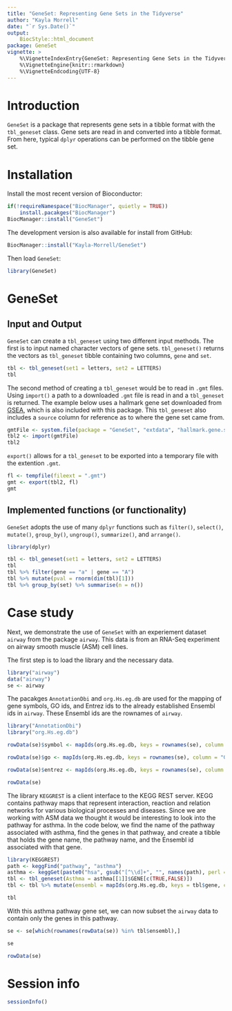 ```yaml
---
title: "GeneSet: Representing Gene Sets in the Tidyverse"
author: "Kayla Morrell"
date: "`r Sys.Date()`"
output:
    BiocStyle::html_document
package: GeneSet
vignette: >
    %\VignetteIndexEntry{GeneSet: Representing Gene Sets in the Tidyverse}
    %\VignetteEngine{knitr::rmarkdown}
    %\VignetteEndcoding{UTF-8}
---
```


# Introduction
`GeneSet` is a package that represents gene sets in a tibble format with the `tbl_geneset` class. Gene sets are read in and converted into a tibble format. From here, typical `dplyr` operations can be performed on the tibble gene set.

# Installation
Install the most recent version of Bioconductor:

```r
if(!requireNamespace("BiocManager", quietly = TRUE))
    install.pacakges("BiocManager")
BiocManager::install("GeneSet")
```

The development version is also available for install from GitHub:

```r
BiocManager::install("Kayla-Morrell/GeneSet")
```

Then load `GeneSet`:

```r
library(GeneSet)
```
# GeneSet

## Input and Output

`GeneSet` can create a `tbl_geneset` using two different input methods. The first is to input named character vectors of gene sets. `tbl_geneset()` returns the vectors as `tbl_geneset` tibble containing two columns, `gene` and `set`.

```r
tbl <- tbl_geneset(set1 = letters, set2 = LETTERS)
tbl
```

The second method of creating a `tbl_geneset` would be to read in `.gmt` files. Using `import()` a path to a downloaded `.gmt` file is read in and a `tbl_geneset` is returned. The example below uses a hallmark gene set downloaded from [GSEA][], which is also included with this package. This `tbl_geneset` also includes a `source` column for reference as to where the gene set came from.

[GSEA]: http://software.broadinstitute.org/gsea/index.jsp

```r
gmtFile <- system.file(package = "GeneSet", "extdata", "hallmark.gene.symbol.gmt")
tbl2 <- import(gmtFile)
tbl2
```

<!-- example of export -->
`export()` allows for a `tbl_geneset` to be exported into a temporary file with the extention `.gmt`.

```r
fl <- tempfile(fileext = ".gmt")
gmt <- export(tbl2, fl)
gmt
```
<!-- Advanced use (construct gmt file) -->

## Implemented functions (or functionality)

`GeneSet` adopts the use of many `dplyr` functions such as `filter()`, `select()`, `mutate()`, `group_by()`, `ungroup()`, `summarize()`, and `arrange()`.

```r
library(dplyr)
```

```r
tbl <- tbl_geneset(set1 = letters, set2 = LETTERS)
tbl
tbl %>% filter(gene == "a" | gene == "A")
tbl %>% mutate(pval = rnorm(dim(tbl)[1]))
tbl %>% group_by(set) %>% summarise(n = n())
```

# Case study
Next, we demonstrate the use of `GeneSet` with an experiement dataset `airway` from the package `airway`. This data is from an RNA-Seq experiment on airway smooth muscle (ASM) cell lines.

The first step is to load the library and the necessary data.

```r
library("airway")
data("airway")
se <- airway
```

The pacakges `AnnotationDbi` and `org.Hs.eg.db` are used for the mapping of gene symbols, GO ids, and Entrez ids to the already established Ensembl ids in `airway`. These Ensembl ids are the rownames of `airway`.

```r
library("AnnotationDbi")
library("org.Hs.eg.db")

rowData(se)$symbol <- mapIds(org.Hs.eg.db, keys = rownames(se), column = "SYMBOL", keytype = "ENSEMBL", multiVals = "first")

rowData(se)$go <- mapIds(org.Hs.eg.db, keys = rownames(se), column = "GO", keytype = "ENSEMBL", multiVals = "first")

rowData(se)$entrez <- mapIds(org.Hs.eg.db, keys = rownames(se), column = "ENTREZID", keytype = "ENSEMBL", multiVals = "first")

rowData(se)
```

The library `KEGGREST` is a client interface to the KEGG REST server. KEGG contains pathway maps that represent interaction, reaction and relation networks for various biological processes and diseases. Since we are working with ASM data we thought it would be interesting to look into the pathway for asthma. In the code below, we find the name of the pathway associated with asthma, find the genes in that pathway, and create a tibble that holds the gene name, the pathway name, and the Ensembl id associated with that gene.

```r
library(KEGGREST)
path <- keggFind("pathway", "asthma")
asthma <- keggGet(paste0("hsa", gsub("[^\\d]+", "", names(path), perl = TRUE)))
tbl <- tbl_geneset(Asthma = asthma[[1]]$GENE[c(TRUE,FALSE)])
tbl <- tbl %>% mutate(ensembl = mapIds(org.Hs.eg.db, keys = tbl$gene, column = "ENSEMBL", keytype = "ENTREZID", multiVals = "first"))

tbl
```

With this asthma pathway gene set, we can now subset the `airway` data to contain only the genes in this pathway.

```r
se <- se[which(rownames(rowData(se)) %in% tbl$ensembl),]

se

rowData(se)
```
<!--- Need to think about multiple pathways...--->

# Session info

```r
sessionInfo()
```